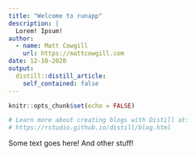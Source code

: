 ```yaml
---
title: "Welcome to runapp"
description: |
  Lorem! Ipsum!
author:
  - name: Matt Cowgill 
    url: https://mattcowgill.com
date: 12-10-2020
output:
  distill::distill_article:
    self_contained: false
---
```


```r
knitr::opts_chunk$set(echo = FALSE)

# Learn more about creating blogs with Distill at:
# https://rstudio.github.io/distill/blog.html

```


Some text goes here! And other stuff!
